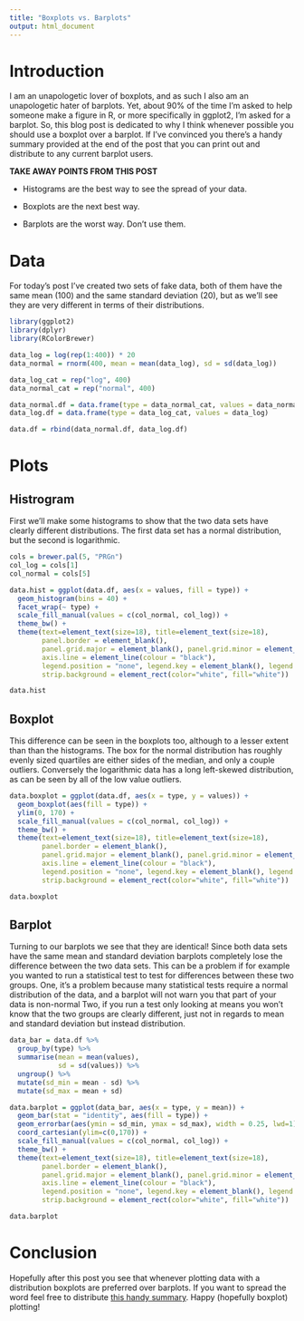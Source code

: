 ```yaml
---
title: "Boxplots vs. Barplots"
output: html_document
---
```


# Introduction

I am an unapologetic lover of boxplots, and as such I also am an unapologetic hater of barplots. Yet, about 90% of the time I'm asked to help someone make a figure in R, or more specifically in ggplot2, I'm asked for a barplot. So, this blog post is dedicated to why I think whenever possible you should use a boxplot over a barplot. If I've convinced you there's a handy summary provided at the end of the post that you can print out and distribute to any current barplot users.

**TAKE AWAY POINTS FROM THIS POST**

* Histograms are the best way to see the spread of your data.

* Boxplots are the next best way.

* Barplots are the worst way. Don't use them.


# Data

For today's post I've created two sets of fake data, both of them have the same mean (100) and the same standard deviation (20), but as we'll see they are very different in terms of their distributions.

```r
library(ggplot2)
library(dplyr)
library(RColorBrewer)

data_log = log(rep(1:400)) * 20
data_normal = rnorm(400, mean = mean(data_log), sd = sd(data_log))

data_log_cat = rep("log", 400)
data_normal_cat = rep("normal", 400)

data_normal.df = data.frame(type = data_normal_cat, values = data_normal)
data_log.df = data.frame(type = data_log_cat, values = data_log)

data.df = rbind(data_normal.df, data_log.df)
```


# Plots

## Histrogram

First we'll make some histograms to show that the two data sets have clearly different distributions. The first data set has a normal distribution, but the second is logarithmic.

```r
cols = brewer.pal(5, "PRGn")
col_log = cols[1]
col_normal = cols[5]

data.hist = ggplot(data.df, aes(x = values, fill = type)) + 
  geom_histogram(bins = 40) +
  facet_wrap(~ type) +
  scale_fill_manual(values = c(col_normal, col_log)) +
  theme_bw() +
  theme(text=element_text(size=18), title=element_text(size=18),
        panel.border = element_blank(),
        panel.grid.major = element_blank(), panel.grid.minor = element_blank(),
        axis.line = element_line(colour = "black"),
        legend.position = "none", legend.key = element_blank(), legend.title = element_blank(),
        strip.background = element_rect(color="white", fill="white"))

data.hist
```

## Boxplot

This difference can be seen in the boxplots too, although to a lesser extent than than the histograms. The box for the normal distribution has roughly evenly sized quartiles are either sides of the median, and only a couple outliers. Conversely the logarithmic data has a long left-skewed distribution, as can be seen by all of the low value outliers.

```r
data.boxplot = ggplot(data.df, aes(x = type, y = values)) +
  geom_boxplot(aes(fill = type)) +
  ylim(0, 170) +
  scale_fill_manual(values = c(col_normal, col_log)) +
  theme_bw() +
  theme(text=element_text(size=18), title=element_text(size=18),
        panel.border = element_blank(),
        panel.grid.major = element_blank(), panel.grid.minor = element_blank(),
        axis.line = element_line(colour = "black"),
        legend.position = "none", legend.key = element_blank(), legend.title = element_blank(),
        strip.background = element_rect(color="white", fill="white"))

data.boxplot
```

## Barplot

Turning to our barplots we see that they are identical! Since both data sets have the same mean and standard deviation barplots completely lose the difference between the two data sets. This can be a problem if for example you wanted to run a statistical test to test for differences between these two groups. One, it's a problem because many statistical tests require a normal distribution of the data, and a barplot will not warn you that part of your data is non-normal Two, if you run a test only looking at means you won't know that the two groups are clearly different, just not in regards to mean and standard deviation but instead distribution.

```r
data_bar = data.df %>%
  group_by(type) %>%
  summarise(mean = mean(values),
            sd = sd(values)) %>%
  ungroup() %>%
  mutate(sd_min = mean - sd) %>%
  mutate(sd_max = mean + sd)

data.barplot = ggplot(data_bar, aes(x = type, y = mean)) +
  geom_bar(stat = "identity", aes(fill = type)) +
  geom_errorbar(aes(ymin = sd_min, ymax = sd_max), width = 0.25, lwd=1) +
  coord_cartesian(ylim=c(0,170)) +
  scale_fill_manual(values = c(col_normal, col_log)) +
  theme_bw() +
  theme(text=element_text(size=18), title=element_text(size=18),
        panel.border = element_blank(),
        panel.grid.major = element_blank(), panel.grid.minor = element_blank(),
        axis.line = element_line(colour = "black"),
        legend.position = "none", legend.key = element_blank(), legend.title = element_blank(),
        strip.background = element_rect(color="white", fill="white"))

data.barplot
```


# Conclusion

Hopefully after this post you see that whenever plotting data with a distribution boxplots are preferred over barplots. If you want to spread the word feel free to distribute [this handy summary](https://pagepiccinini.files.wordpress.com/2016/02/barplot_psa.jpg). Happy (hopefully boxplot) plotting!



